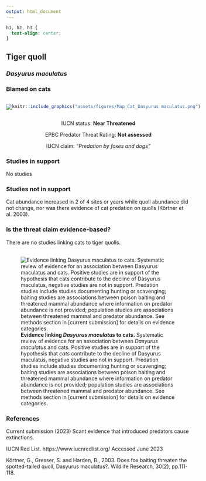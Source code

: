 ```yaml
---
output: html_document
---
```

```css
h1, h2, h3 {
  text-align: center;
}
```

## **Tiger quoll**
### *Dasyurus maculatus*
### Blamed on cats

:::: {style="display: flex;"}

[![](assets/photos/Dasyurus maculatus.png)](https://www.inaturalist.org/photos/10692037?size=original)

::: {}

:::

::: {}
  ```r
  knitr::include_graphics("assets/figures/Map_Cat_Dasyurus maculatus.png")
  ```
:::

::::
<center>
IUCN status: **Near Threatened**

EPBC Predator Threat Rating: **Not assessed**

IUCN claim: *"Predation by foxes and dogs"*

</center>

### Studies in support

No studies

### Studies not in support

Cat abundance increased in 2 of 4 sites or years while quoll abundance did not change, nor was there evidence of cat predation on quolls (Körtner et al. 2003).

### Is the threat claim evidence-based?

There are no studies linking cats to tiger quolls.
<br>
<br>

![**Evidence linking *Dasyurus maculatus* to cats.** Systematic review of evidence for an association between *Dasyurus maculatus* and cats. Positive studies are in support of the hypothesis that *cats* contribute to the decline of Dasyurus maculatus, negative studies are not in support. Predation studies include studies documenting hunting or scavenging; baiting studies are associations between poison baiting and threatened mammal abundance where information on predator abundance is not provided; population studies are associations between threatened mammal and predator abundance. See methods section in [current submission] for details on evidence categories.](assets/figures/Main_Evidence_Cat_Dasyurus maculatus.png)

### References

Current submission (2023) Scant evidence that introduced predators cause extinctions.

IUCN Red List. https://www.iucnredlist.org/ Accessed June 2023

Körtner, G., Gresser, S. and Harden, B., 2003. Does fox baiting threaten the spotted-tailed quoll, Dasyurus maculatus?. Wildlife Research, 30(2), pp.111-118.

